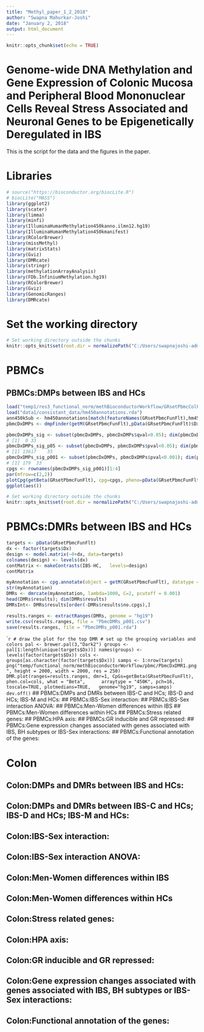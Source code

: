 ---
title: "Methyl_paper_1_2_2018"
author: "Swapna Mahurkar-Joshi"
date: "January 2, 2018"
output: html_document
---

```{r setup, include=FALSE}
knitr::opts_chunk$set(echo = TRUE)
```

# Genome-wide DNA Methylation and Gene Expression of Colonic Mucosa and Peripheral Blood Mononuclear Cells Reveal Stress Associated and Neuronal Genes to be Epigenetically Deregulated in IBS

This is the script for the data and the figures in the paper.

# Libraries

```{r echo=FALSE, message=FALSE, warning=FALSE}
# source("https://bioconductor.org/biocLite.R")
# biocLite("MASS")
library(ggplot2)
library(scater)
library(limma)
library(minfi)
library(IlluminaHumanMethylation450kanno.ilmn12.hg19)
library(IlluminaHumanMethylation450kmanifest)
library(RColorBrewer)
library(missMethyl)
library(matrixStats)
library(Gviz)
library(DMRcate)
library(stringr)
library(methylationArrayAnalysis)
library(FDb.InfiniumMethylation.hg19)
library(RColorBrewer)
library(Gviz)
library(GenomicRanges)
library(DMRcate)
```
# Set the working directory

```{r setup}
# Set working directory outside the chunks
knitr::opts_knit$set(root.dir = normalizePath("C:/Users/swapnajoshi-admin/Documents/GIT_workspace/IBSdnaMethylationProject/"))

```
# PBMCs

## PBMCs:DMPs between IBS and HCs

```{r}
load("temp1/res3_functional_norm/methBioconductorWorkflow/GRsetPbmcColFunFlt.Rda")
load("data1/consistant_data/hm450annotations.rda")
ann450kSub <- hm450annotations[match(featureNames(GRsetPbmcFunFlt),hm450annotations$Name),c(1:4,12:19,24:ncol(hm450annotations))] 
pbmcDxDMPs <- dmpFinder(getM(GRsetPbmcFunFlt),pData(GRsetPbmcFunFlt)$Dx, type = "categorical", qCutoff = 1, shrinkVar = TRUE)
```
```{r}
pbmcDxDMPs_sig <- subset(pbmcDxDMPs, pbmcDxDMPs$qval<0.05); dim(pbmcDxDMPs_sig)
# [1]  0 33
pbmcDxDMPs_sig_p05 <- subset(pbmcDxDMPs, pbmcDxDMPs$pval<0.05); dim(pbmcDxDMPs_sig_p05)
# [1] 13617    33
pbmcDxDMPs_sig_p001 <- subset(pbmcDxDMPs, pbmcDxDMPs$pval<0.001); dim(pbmcDxDMPs_sig_p001)
# [1] 179  33
cpgs <- rownames(pbmcDxDMPs_sig_p001)[1:4]
par(mfrow=c(2,2))
plotCpg(getBeta(GRsetPbmcFunFlt), cpg=cpgs, pheno=pData(GRsetPbmcFunFlt)$Dx)
ggplot(aes())
```

```{r setup}
# Set working directory outside the chunks
knitr::opts_knit$set(root.dir = normalizePath("C:/Users/swapnajoshi-admin/Documents/GIT_workspace/IBSdnaMethylationProject/Methyl_paper_1_2_2018"))
```

#  PBMCs:DMRs between IBS and HCs

```{r}
targets <- pData(GRsetPbmcFunFlt)
dx <- factor(targets$Dx)
design <- model.matrix(~0+dx, data=targets)
colnames(design) <- levels(dx)
contMatrix <- makeContrasts(IBS-HC,   levels=design)
contMatrix
```
```{r}
myAnnotation <- cpg.annotate(object = getM(GRsetPbmcFunFlt), datatype = "array", what = "M", analysis.type = "differential", design = design, contrasts = TRUE, cont.matrix = contMatrix, coef = "IBS - HC", arraytype = "450K")
str(myAnnotation)
DMRs <- dmrcate(myAnnotation, lambda=1000, C=2, pcutoff = 0.001)
head(DMRs$results); dim(DMRs$results)
DMRsInt<- DMRs$results[order(-DMRs$results$no.cpgs),]
```
```{r}
results.ranges <- extractRanges(DMRs, genome = "hg19")
write.csv(results.ranges, file = "PbmcDMRs_p001.csv")
save(results.ranges, file = "PbmcDMRs_p001.rda")
```
```{r}
# draw the plot for the top DMR
# set up the grouping variables and colors
pal <- brewer.pal(3,"Dark2")
groups <- pal[1:length(unique(targets$Dx))]
names(groups) <- levels(factor(targets$Dx))
cols <- groups[as.character(factor(targets$Dx))]
samps <- 1:nrow(targets)
png("temp/functional_norm/methBioconductorWorkflow/pbmc/PbmcDxDMR1.png", height = 2000, width = 2000, res = 250)
DMR.plot(ranges=results.ranges, dmr=1, CpGs=getBeta(GRsetPbmcFunFlt), phen.col=cols, what = "Beta",      arraytype = "450K", pch=16, toscale=TRUE, plotmedians=TRUE,   genome="hg19", samps=samps)
dev.off()
``
## PBMCs:DMPs and DMRs between IBS-C and HCs; IBS-D and HCs; IBS-M and HCs:
## PBMCs:IBS-Sex interaction: 
## PBMCs:IBS-Sex interaction ANOVA:
## PBMCs:Men-Women differences within IBS
## PBMCs:Men-Women differences within HCs
## PBMCs:Stress related genes: 
## PBMCs:HPA axis: 
## PBMCs:GR inducible and GR repressed: 
## PBMCs:Gene expression changes associated with genes associated with IBS, BH subtypes or IBS-Sex interactions:
## PBMCs:Functional annotation of the genes:

# Colon
## Colon:DMPs and DMRs between IBS and HCs: 
## Colon:DMPs and DMRs between IBS-C and HCs; IBS-D and HCs; IBS-M and HCs:
## Colon:IBS-Sex interaction: 
## Colon:IBS-Sex interaction ANOVA:
## Colon:Men-Women differences within IBS
## Colon:Men-Women differences within HCs
## Colon:Stress related genes: 
## Colon:HPA axis: 
## Colon:GR inducible and GR repressed: 
## Colon:Gene expression changes associated with genes associated with IBS, BH subtypes or IBS-Sex interactions:
## Colon:Functional annotation of the genes:


